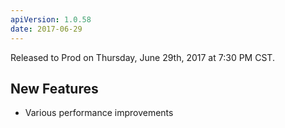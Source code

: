 ```yaml
---
apiVersion: 1.0.58
date: 2017-06-29
---
```


Released to Prod on Thursday, June 29th, 2017 at 7:30 PM CST.

## New Features

- Various performance improvements
